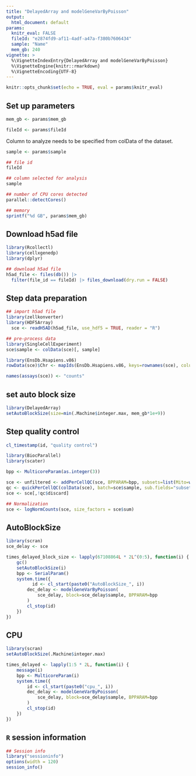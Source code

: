 ```yaml
---
title: "DelayedArray and modelGeneVarByPoisson"
output:
  html_document: default
params:
  knitr_eval: FALSE
  fileId: "e2874fd9-af11-4adf-a47a-f380b7606434"
  sample: "Name"
  mem_gb: 240
vignette: >
  %\VignetteIndexEntry{DelayedArray and modelGeneVarByPoisson}
  %\VignetteEngine{knitr::rmarkdown}
  %\VignetteEncoding{UTF-8} 
---
```


```r
knitr::opts_chunk$set(echo = TRUE, eval = params$knitr_eval)
```

## Set up parameters

```r
mem_gb <- params$mem_gb
```

```r
fileId <- params$fileId
```

Column to analyze needs to be specified from colData of the dataset.

```r
sample <- params$sample
```

```r
## file id
fileId

## column selected for analysis
sample

## number of CPU cores detected
parallel::detectCores()

## memory 
sprintf("%d GB", params$mem_gb) 
```

## Download h5ad file

```r
library(Rcollectl)
library(cellxgenedp)
library(dplyr)

## download h5ad file
h5ad_file <- files(db()) |>
  filter(file_id == fileId) |> files_download(dry.run = FALSE)
```

## Step data preparation 

```r
## import h5ad file
library(zellkonverter)
library(HDF5Array)
  sce <- readH5AD(h5ad_file, use_hdf5 = TRUE, reader = "R")

## pre-process data
library(SingleCellExperiment)
sce$sample <- colData(sce)[, sample]

library(EnsDb.Hsapiens.v86)
rowData(sce)$Chr <- mapIds(EnsDb.Hsapiens.v86, keys=rownames(sce), column="SEQNAME", keytype="GENEID")

names(assays(sce)) <- "counts"
```

## set auto block size

```r
library(DelayedArray)
setAutoBlockSize(size=min(.Machine$integer.max, mem_gb*1e+9))
```

## Step quality control

```r
cl_timestamp(id, "quality control")

library(BiocParallel)
library(scater)

bpp <- MulticoreParam(as.integer(3))

sce <- unfiltered <- addPerCellQC(sce, BPPARAM=bpp, subsets=list(Mito=which(rowData(sce)$Chr=="MT")))
qc <- quickPerCellQC(colData(sce), batch=sce$sample, sub.fields="subsets_Mito_percent")
sce <- sce[,!qc$discard]

## Normalization
sce <- logNormCounts(sce, size_factors = sce$sum)
```

## AutoBlockSize

```r
library(scran)
sce_delay <- sce

times_delayed_block_size <- lapply(67108864L * 2L^(0:5), function(i) {
    gc()
    setAutoBlockSize(i)
    bpp <- SerialParam()
    system.time({
    	  id <- cl_start(paste0("AutoBlockSize_", i))
        dec_delay <- modelGeneVarByPoisson(
            sce_delay, block=sce_delay$sample, BPPARAM=bpp
        )
        cl_stop(id)
    })
})
```

## CPU

```r
library(scran)
setAutoBlockSize(.Machine$integer.max)

times_delayed <- lapply(1:5 * 2L, function(i) {
    message(i)
    bpp <- MulticoreParam(i)
    system.time({
        id <- cl_start(paste0("cpu_", i))
        dec_delay <- modelGeneVarByPoisson(
            sce_delay, block=sce_delay$sample, BPPARAM=bpp
        )
        cl_stop(id)
    })
})
```

## `R` session information

```r
## Session info
library("sessioninfo")
options(width = 120)
session_info()
```
